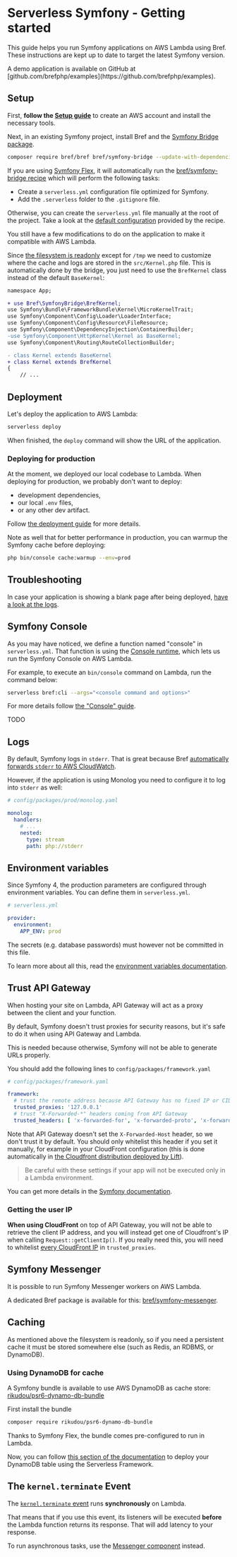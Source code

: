 

# Serverless Symfony - Getting started

This guide helps you run Symfony applications on AWS Lambda using Bref. These instructions are kept up to date to target the latest Symfony version.

<Callout>
    A demo application is available on GitHub at [github.com/brefphp/examples](https://github.com/brefphp/examples).
</Callout>

## Setup

First, **follow the [Setup guide](../setup.md)** to create an AWS account and install the necessary tools.

Next, in an existing Symfony project, install Bref and the [Symfony Bridge package](https://github.com/brefphp/symfony-bridge).

```bash
composer require bref/bref bref/symfony-bridge --update-with-dependencies
```

If you are using [Symfony Flex](https://flex.symfony.com/), it will automatically run the [bref/symfony-bridge recipe](https://github.com/symfony/recipes-contrib/tree/master/bref/symfony-bridge/0.1) which will perform the following tasks:

- Create a `serverless.yml` configuration file optimized for Symfony.
- Add the `.serverless` folder to the `.gitignore` file.

Otherwise, you can create the `serverless.yml` file manually at the root of the project. Take a look at the [default configuration](https://github.com/symfony/recipes-contrib/blob/master/bref/symfony-bridge/0.1/serverless.yaml) provided by the recipe.

You still have a few modifications to do on the application to make it compatible with AWS Lambda.

Since [the filesystem is readonly](/docs/environment/storage.md) except for `/tmp` we need to customize where the cache and logs are stored in
the `src/Kernel.php` file. This is automatically done by the bridge, you just need to use the `BrefKernel` class instead of the default `BaseKernel`:

```diff filename="src/Kernel.php"
namespace App;

+ use Bref\SymfonyBridge\BrefKernel;
use Symfony\Bundle\FrameworkBundle\Kernel\MicroKernelTrait;
use Symfony\Component\Config\Loader\LoaderInterface;
use Symfony\Component\Config\Resource\FileResource;
use Symfony\Component\DependencyInjection\ContainerBuilder;
-use Symfony\Component\HttpKernel\Kernel as BaseKernel;
use Symfony\Component\Routing\RouteCollectionBuilder;

- class Kernel extends BaseKernel
+ class Kernel extends BrefKernel
{
    // ...
```

## Deployment

Let's deploy the application to AWS Lambda:

```bash
serverless deploy
```

When finished, the `deploy` command will show the URL of the application.

### Deploying for production

At the moment, we deployed our local codebase to Lambda. When deploying for production, we probably don't want to deploy:

- development dependencies,
- our local `.env` files,
- or any other dev artifact.

Follow [the deployment guide](/docs/deploy.md#deploying-for-production) for more details.

Note as well that for better performance in production, you can warmup the Symfony cache before deploying:

```bash
php bin/console cache:warmup --env=prod
```

## Troubleshooting

In case your application is showing a blank page after being deployed, [have a look at the logs](../environment/logs.md).

## Symfony Console

As you may have noticed, we define a function named "console" in `serverless.yml`. That function is using the [Console runtime](/docs/web-apps/console.md),
which lets us run the Symfony Console on AWS Lambda.

For example, to execute an `bin/console` command on Lambda, run the command below:

```bash
serverless bref:cli --args="<console command and options>"
```

For more details follow [the "Console" guide](/docs/web-apps/console.md).

TODO

## Logs

By default, Symfony logs in `stderr`. That is great because Bref [automatically forwards `stderr` to AWS CloudWatch](/docs/environment/logs.md).

However, if the application is using Monolog you need to configure it to log into `stderr` as well:

```yaml
# config/packages/prod/monolog.yaml

monolog:
  handlers:
    # ...
    nested:
      type: stream
      path: php://stderr
```

## Environment variables

Since Symfony 4, the production parameters are configured through environment variables. You can define them in `serverless.yml`.

```yaml
# serverless.yml

provider:
  environment:
    APP_ENV: prod
```

The secrets (e.g. database passwords) must however not be committed in this file.

To learn more about all this, read the [environment variables documentation](/docs/environment/variables.md).

## Trust API Gateway

When hosting your site on Lambda, API Gateway will act as a proxy between the client and your function.

By default, Symfony doesn't trust proxies for security reasons, but it's safe to do it when using API Gateway and Lambda.

This is needed because otherwise, Symfony will not be able to generate URLs properly.

You should add the following lines to `config/packages/framework.yaml`

```yaml
# config/packages/framework.yaml

framework:
  # trust the remote address because API Gateway has no fixed IP or CIDR range that we can target
  trusted_proxies: '127.0.0.1'
  # trust "X-Forwarded-*" headers coming from API Gateway
  trusted_headers: [ 'x-forwarded-for', 'x-forwarded-proto', 'x-forwarded-port' ]
```

Note that API Gateway doesn't set the `X-Forwarded-Host` header, so we don't trust it by default. You should only whitelist this header if you set it manually,
for example in your CloudFront configuration (this is done automatically
in [the Cloudfront distribution deployed by Lift](#assets)).

> Be careful with these settings if your app will not be executed only in a Lambda environment.

You can get more details in the [Symfony documentation](https://symfony.com/doc/current/deployment/proxies.html).

### Getting the user IP

**When using CloudFront** on top of API Gateway, you will not be able to retrieve the client IP address, and you will instead get one of Cloudfront's IP when
calling `Request::getClientIp()`. If you really need this, you will need to
whitelist [every CloudFront IP](https://docs.aws.amazon.com/AmazonCloudFront/latest/DeveloperGuide/LocationsOfEdgeServers.html)
in `trusted_proxies`.

## Symfony Messenger

It is possible to run Symfony Messenger workers on AWS Lambda.

A dedicated Bref package is available for this: [bref/symfony-messenger](https://github.com/brefphp/symfony-messenger).

## Caching

As mentioned above the filesystem is readonly, so if you need a persistent cache it must be stored somewhere else (such as Redis, an RDBMS, or DynamoDB).

### Using DynamoDB for cache

A Symfony bundle is available to use AWS DynamoDB as cache store: [rikudou/psr6-dynamo-db-bundle](https://github.com/RikudouSage/DynamoDbCachePsr6Bundle)

First install the bundle

```bash
composer require rikudou/psr6-dynamo-db-bundle
```

Thanks to Symfony Flex, the bundle comes pre-configured to run in Lambda. 

Now, you can follow [this section of the documentation](/docs/environment/storage.md#deploying-dynamodb-tables) to deploy your DynamoDB table using the Serverless Framework.

## The `kernel.terminate` Event

The [`kernel.terminate` event](https://symfony.com/doc/current/components/http_kernel.html#component-http-kernel-kernel-terminate) runs **synchronously** on Lambda.

That means that if you use this event, its listeners will be executed **before** the Lambda function returns its response. That will add latency to your response.

To run asynchronous tasks, use the [Messenger component](#symfony-messenger) instead.
